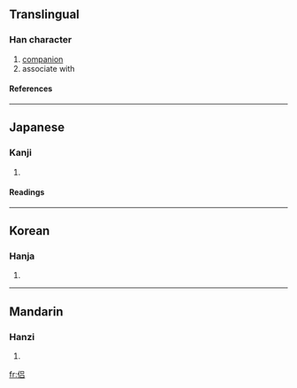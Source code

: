 {{see|侶}}

==Translingual==
===Han character===
{{Han char|rn=9|rad=人|as=06|sn=8|four=|canj=人口口 (ORR)}}
# [[companion]]
# associate with
====References====
{{Han ref|kx=0102.291|hdz=10147.120|uh=4FA3|ud=20387}}
----
==Japanese==
===Kanji===
{{ja-kanji|grade=|rs=人06}}
# {{defn|Japanese}} 
====Readings====
{{ja-readings|on=[[りょ]] (ryo), [[ろ]] (ro)|kun=[[とも]] (tomo)}}
----
==Korean==
===Hanja===
{{ko-hanja|hangeul=려|rv=ryeo|mr=ryŏ}}
# {{defn|Korean}}
----
==Mandarin==
===Hanzi===
{{cmn-hanzi|tra=侶|pin=[[lǚ]] ([[lü3]])|wg=<sup>3</sup>}}
# {{defn|Mandarin}}

[[fr:侣]]